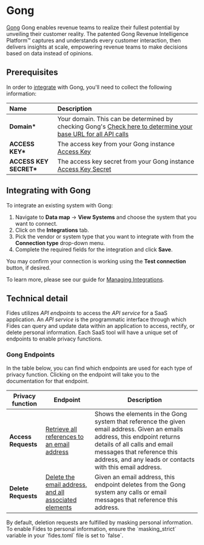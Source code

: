 
# Gong

[Gong](https://www.gong.io/) Gong enables revenue teams to realize their fullest potential by unveiling their customer reality. The patented Gong Revenue Intelligence Platform™ captures and understands every customer interaction, then delivers insights at scale, empowering revenue teams to make decisions based on data instead of opinions.

## Prerequisites

In order to [integrate](/user-guides/integrations) with Gong, you'll need to collect the following information:

| Name                  | Description                                                                                                                                           |
| :-------------------- | :---------------------------------------------------------------------------------------------------------------------------------------------------- |
| **Domain\***          | Your domain. This can be determined by checking Gong's [Check here to determine your base URL for all API calls](https://us-66708.app.gong.io/settings/api/documentation#overview) |
| **ACCESS KEY\***     | The access key from your Gong instance [Access Key](https://us-66708.app.gong.io/company/api-authentication?currentTab=MY_API_TAB) |
| **ACCESS KEY SECRET\*** | The access key secret from your Gong instance [Access Key Secret](https://us-66708.app.gong.io/company/api-authentication?currentTab=MY_API_TAB) |

## Integrating with Gong

To integrate an existing system with Gong:

1. Navigate to **Data map** → **View Systems** and choose the system that you want to connect.
2. Click on the **Integrations** tab.
3. Pick the vendor or system type that you want to integrate with from the **Connection type** drop-down menu.
4. Complete the required fields for the integration and click **Save**.

You may confirm your connection is working using the **Test connection** button, if desired.

To learn more, please see our guide for [Managing Integrations](/user-guides/integrations/manage-integrations).

## Technical detail

Fides utilizes _API endpoints_ to access the _API service_ for a SaaS application. An _API service_ is the programmatic interface through which Fides can query and update data within an application to access, rectify, or delete personal information. Each SaaS tool will have a unique set of endpoints to enable privacy functions.

### Gong Endpoints

In the table below, you can find which endpoints are used for each type of privacy function. Clicking on the endpoint will take you to the documentation for that endpoint.

| Privacy function    | Endpoint                                                                                     | Description                                                                                     |
| ------------------- | -------------------------------------------------------------------------------------------- | ----------------------------------------------------------------------------------------------- |
| **Access Requests** | [Retrieve all references to an email address](https://app.gong.io/settings/api/documentation#get-/v2/data-privacy/data-for-email-address)        | Shows the elements in the Gong system that reference the given email address. Given an emails address, this endpoint returns details of all calls and email messages that reference this address, and any leads or contacts with this email address.|
| **Delete Requests** | [Delete the email address, and all associated elements](https://app.gong.io/settings/api/documentation#post-/v2/data-privacy/erase-data-for-email-address) | Given an email address, this endpoint deletes from the Gong system any calls or email messages that reference this address.                                                                  |

<Callout type="info" emoji="">
By default, deletion requests are fulfilled by masking personal information. To enable Fides to personal information, ensure the `masking_strict` variable in your `fides.toml` file is set to `false`.
</Callout>
